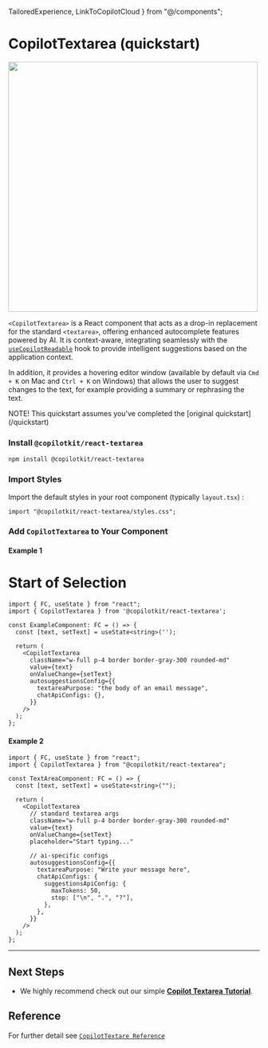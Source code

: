   TailoredExperience,
  LinkToCopilotCloud
} from "@/components";

# CopilotTextarea (quickstart)

<img src="/images/CopilotTextarea.gif" width="500" />
 
`<CopilotTextarea>` is a React component that acts as a drop-in replacement for the standard `<textarea>`,
 offering enhanced autocomplete features powered by AI. It is context-aware, integrating seamlessly with the
[`useCopilotReadable`](/reference/hooks/useCopilotReadable) hook to provide intelligent suggestions based on the application context.
 
In addition, it provides a hovering editor window (available by default via `Cmd + K` on Mac and `Ctrl + K` on Windows) that allows the user to
suggest changes to the text, for example providing a summary or rephrasing the text.
 

<Callout>
  NOTE! This quickstart assumes you've completed the [original quickstart](/quickstart)
</Callout>

<Steps>

### Install `@copilotkit/react-textarea`
    
```shell npm2yarn
npm install @copilotkit/react-textarea
```
    
### Import Styles
    
Import the default styles in your root component (typically `layout.tsx`) :

```tsx filename="layout.tsx"
import "@copilotkit/react-textarea/styles.css";
```

### Add `CopilotTextarea` to Your Component

#### Example 1
     
# Start of Selection
```tsx filename="ExampleComponent.tsx" showLineNumbers highlight={8, 12-15}
import { FC, useState } from "react";
import { CopilotTextarea } from '@copilotkit/react-textarea';

const ExampleComponent: FC = () => {
  const [text, setText] = useState<string>('');

  return (
    <CopilotTextarea
      className="w-full p-4 border border-gray-300 rounded-md"
      value={text}
      onValueChange={setText}
      autosuggestionsConfig={{
        textareaPurpose: "the body of an email message",
        chatApiConfigs: {},
      }}
    />
  );
};
```

#### Example 2


```tsx filename="TextAreaComponent.tsx" showLineNumbers highlight={8, 16-24}
import { FC, useState } from "react";
import { CopilotTextarea } from "@copilotkit/react-textarea";

const TextAreaComponent: FC = () => {
  const [text, setText] = useState<string>("");

  return (
    <CopilotTextarea
      // standard textarea args
      className="w-full p-4 border border-gray-300 rounded-md"
      value={text}
      onValueChange={setText}
      placeholder="Start typing..."

      // ai-specific configs
      autosuggestionsConfig={{
        textareaPurpose: "Write your message here",
        chatApiConfigs: {
          suggestionsApiConfig: {
            maxTokens: 50,
            stop: ["\n", ".", "?"],
          },
        },
      }}
    />
  );
};
```
    
</Steps>

---
    
## Next Steps
    
- We highly recommend check out our simple **[Copilot Textarea Tutorial](/tutorial-textarea/overview)**.
    
## Reference

For further detail see [`CopilotTextare Reference`](/reference/components/CopilotTextarea)